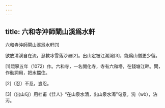 ```yaml
---
---
---
```

title: 六和寺沖師閘山溪爲水軒
---



六和寺沖師閘山溪爲水軒[1]


欲放清溪自在流，忍教冰雪落沙洲[2]。出山定被江潮涴[3]，能爲山僧更少留。

[1]熙寧五年（1072）作。六和寺，一名開化寺，寺有六和塔，在錢塘江畔。閘，作動詞用，把水擋住。

[2]〔忍〕不忍，豈忍。

[3]〔出山句〕用杜甫《佳人》“在山泉水清，出山泉水濁”句意。涴（wò），沾汚。